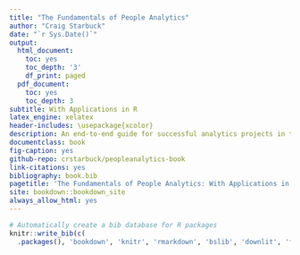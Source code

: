 ```yaml
--- 
title: "The Fundamentals of People Analytics"
author: "Craig Starbuck"
date: "`r Sys.Date()`"
output:
  html_document:
    toc: yes
    toc_depth: '3'
    df_print: paged
  pdf_document:
    toc: yes
    toc_depth: 3
subtitle: With Applications in R
latex_engine: xelatex
header-includes: \usepackage{xcolor}
description: An end-to-end guide for successful analytics projects in the social sciences
documentclass: book
fig-caption: yes
github-repo: crstarbuck/peopleanalytics-book
link-citations: yes
bibliography: book.bib
pagetitle: 'The Fundamentals of People Analytics: With Applications in R'
site: bookdown::bookdown_site
always_allow_html: yes
---
```


```r

# Automatically create a bib database for R packages
knitr::write_bib(c(
  .packages(), 'bookdown', 'knitr', 'rmarkdown', 'bslib', 'downlit', 'formatR'), 'packages.bib')

```

